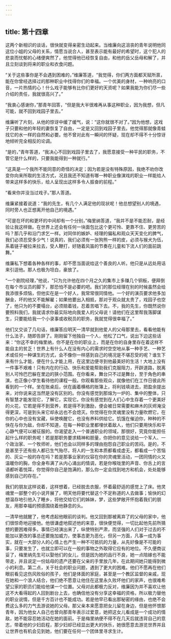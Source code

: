 ```yaml
---
---
---
```

title: 第十四章
---




这两个新相识的谈话，很快就变得亲密生动起来。当维廉向这沮丧的青年说明他同这位小姐的父母的关系，情愿当说合人，甚至表示能有最好的希望时，这个犯人的悲哀而忧郁的心绪便爽然了，他觉得他已经恢复自由，和他的岳父岳母和解了，并且立刻谈到将来的职业和衣食问题。

“关于这些事你是不会遇到困难的，”维廉答道，“我觉得，你们两方面都天赋所禀，能在你曾经选择过的那种职业中找得你们的幸福。一个优美的身材，一种响亮的口音，一片热情的心！什么戏子能够有比你们更好的天资呢？如果我能为你们尽一些介绍的责任，我就很高兴了。”

“我衷心感谢你，”那青年回答，“但是我大半很难再从事这种职业，因为我想，但凡可能，就不回到戏园子里去。”

维廉听了片刻，从他的惊讶中缓了缓气，说：“这你就很不对了。”因为他想，这戏子只要和他的年轻的妻恢复了自由，一定是又回到戏园子里去。他觉得那就像青蛙找它的水一样的自然和必要。他不曾对此有一瞬间的怀疑，现在却不得不十分惊讶地倾听完全相反的论调。

“是的，”青年答道，“我决心不回到戏园子里去了，我愿意接受一种平民的职务，不管它是什么样的，只要我能得到一种就行。”

“这真是一个我所不能同意的奇怪的决定；因为若是没有特殊原因，我绝不劝你改变你向来所取的生活方式，况且我还不知道有哪一种职业像演戏的职业一样能给人带来这样多的快乐，给人呈现出这样多令人振奋的前程。”

“看来你并没当过戏子。”那人答道。

维廉紧接着说道：“我的先生，有几个人满足他的现状呢！他总想望别人的境遇，同时旁人也正想离开他自己的境遇。”

“可是在坏的和更坏的中间却有一个分别，”梅里纳答道，“我并不是不能忍耐，是经验让我这样做。在世界上还会有任何一块面包比这个更可怜、更靠不住、更劳苦的吗？那几乎和沿门求乞一样。对同伴的嫉妒、经理的偏私和观众天天变化的脾气，我们必须忍受多少气！说真的，我们必须有一张狗熊一样的皮，必须与猴犬为伍，系着链子被拉来拉去，受人鞭打，好随着风笛的节奏在儿童和下流人们的面前跳舞。”

维廉私下想着各种各样的事，却不愿当面说给这个善良的人听。他只是从远处用话来引逗他。那人也极为坦白，豪放了。

“一个剧院经理，”他说，“只为允许他在四个月之久的集市上多赚几个铜板，便拜倒在每个市议员的脚下，那恐怕不是必要的吧。我们的那位经理在别的时候虽然会给我添很多烦恼，但他实在是一个好人，我常常很同情他。一个好的演员要求他多加酬金，坏的他又不能解雇；如果他要出入相抵，那对于观众就太贵了，戏园子也空了，他只为的不要塌台，必须赔着钱，忍着苦唱下去。不，我的先生，你既然说你要照料我们，我就请求你最实际地向我爱人的父母说！请他们在这里帮我落脚谋生，只要能给我一个小录事或收税员的职务，我就觉得很幸福了。”

他们又交谈了几句话，维廉答应明天一清早就到他爱人的父母那里去，看看他能有什么法子，随即告辞了。刚刚留下他独自一个人，他松了口气，说出下边这些话来：“你这不幸的梅里纳，你不是在你的职业上，而是在你的自身里存在着这样不能自主的贫乏！世界上有什么人在没有内心的需求时空空地从事一种手艺、一种艺术或任何一种谋生的方式，会不像你一样感到自己的境况是不堪忍受的呢？谁生下来有什么才能，便在什么才能上用，在这里边便寻到他最美好的生活！大地上没有一件事不艰难！只有内在的行动、快乐和爱能帮助我们克服阻力，开辟道路，脱离别人可怜巴巴躲在里边的狭小范围。在你看来，舞台只不过是舞台，至于角色的串演，也正像小学生看待他的课程一般。你观看那些观众，就像他们在工作日彼此所看到的一个样。坐在账桌后，伏在画着横格的账簿上，将利钱填进去，把盈余提出来，对你说来这当然是没有区别的。你没有感觉到那熔为一炉的、集中的整体，只有智慧才能发现它，了解它，实现它。你没有感觉到在人们心中生存着一个更美好的火花，它若是得不到营养，若是得不到激励，便会被日常需要和麻木的灰烬淹没得更深，可是到头来它却永远也不会熄灭。你觉得在你灵魂里没有力量吹燃它，在你的心中也没有宝藏，纵使唤醒它，也没有养料供给它。饥饿在催迫你，种种的不快在与你为敌，你却不知道，在每一种职业里都埋伏着敌人，他们只要用快乐和平心静气便可以被征服的。你渴望走入一个普通职业的领域，那很好，究竟你能担任起什么样的职务呢！若是那职务要求精神和胆量，你把你的意见说给一个军人、一个政治家、一个牧师听，他们也会以同样多的理由抱怨自己职业的苦闷。是的，不是甚至于还有些人都已生气殆尽，将人的一生和本质都看成虚无，都看成一个苦恼的、灰尘一般的存在吗？若是那事业家的仪容在你的灵魂里活动，一团同情的火又温暖你的胸，你全身布满了从内心涌出的情调，若是你喉咙里的声音、你舌上的言语都听着悦耳，你觉得你自己是饱满的，那么你一定会找到地方和机会，处处能够感到自己的存在。”

我们的朋友这样说着，这样想着，已经脱去衣服，怀着最舒适的感觉上了床。他灵魂里一部整个的小说开展了，明天他将要代替这个不足称道的人去做事；愉快的幻想温存地引他入了睡乡，将他交给它们的姊妹，梦，这些梦敞开怀抱着我们的朋友，用那幸福的预感围绕着他静息的头。

一清早他就醒了，他考虑起他眼前的谈判。他又回到那被离弃了的父母的家中，他们很惊奇地迎接他。他很谦虚地叙述他的来意，很快便觉得，一切比起他先前所猜想的要困难得多。事情已经演出来了，纵使特别严肃，而坚强的人们对于过去的不能加以更改的事总还要施加威力，使事态更为恶化，但另一方面，凡事一成为事实，就在一大部分人的心情上也产生一种不可抵抗的力量，从先好像是不可能的事，只要发生了，也就立即可以在一般的事物之外取得它应有的地位。不久便商议妥了，梅里纳先生可以娶他们的女儿，但是因为她的品行不良，她一点陪嫁也不能带走，并且说定一份姑母的遗产还要在父亲的手里放几年，在此期间她只能得到微小的利息。第二点，关于社会的职业问题，遇到了更大的困难。他们不愿再在他们眼前看见这伤风败俗的孩子，他们是体面的家庭，甚至是一个教区监督的亲戚，现在她和一个浪人结合，他们绝不愿意让他住在这里永久败坏他们的家声，也很难希望公家的职员们能给他谋一个位置。父母对此都极力反对，维廉因为并不喜欢让他这不大看得起的人回到剧台上去，也确信他没有分享这幸福的资格，所以极力替他的职业说情，但是千方百计也不能成功。若是他早已看出那秘密的缘由，也绝不会费这么多的力气去游说她的父母。那父亲本来愿意把女儿留在身边，但是他怀恨那青年，因为他女人自己也曾向那青年表示过爱意，她把这女儿看成是一个成功的情敌，她不能容忍她活动在她的面前。于是梅里纳便不得不在几天后就违背自己的意志，带着他的少妇启程，那少妇却已经显出更大的快乐，她很愿意去游览世界并且让世界也有机会见到她，他们要在任何一个团体里寻求生计。
